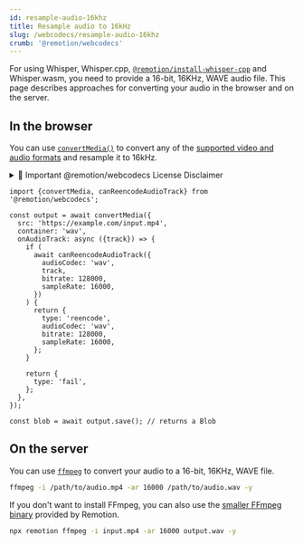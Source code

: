 ```yaml
---
id: resample-audio-16khz
title: Resample audio to 16kHz
slug: /webcodecs/resample-audio-16khz
crumb: '@remotion/webcodecs'
---
```


For using Whisper, Whisper.cpp, [`@remotion/install-whisper-cpp`](/docs/webcodecs/install-whisper-cpp) and Whisper.wasm, you need to provide a 16-bit, 16KHz, WAVE audio file. This page describes approaches for converting your audio in the browser and on the server.

## In the browser

You can use [`convertMedia()`](/docs/webcodecs/convert-media) to convert any of the [supported video and audio formats](/docs/media-parser/format-support) and resample it to 16kHz.


<details>
  <summary>💼 Important @remotion/webcodecs License Disclaimer</summary>
  <LicenseDisclaimer />
</details>

```tsx twoslash title="Resample audio to 16kHz"
import {convertMedia, canReencodeAudioTrack} from '@remotion/webcodecs';

const output = await convertMedia({
  src: 'https://example.com/input.mp4',
  container: 'wav',
  onAudioTrack: async ({track}) => {
    if (
      await canReencodeAudioTrack({
        audioCodec: 'wav',
        track,
        bitrate: 128000,
        sampleRate: 16000,
      })
    ) {
      return {
        type: 'reencode',
        audioCodec: 'wav',
        bitrate: 128000,
        sampleRate: 16000,
      };
    }

    return {
      type: 'fail',
    };
  },
});

const blob = await output.save(); // returns a Blob
```

## On the server

You can use [`ffmpeg`](https://ffmpeg.org/) to convert your audio to a 16-bit, 16KHz, WAVE file.

```bash
ffmpeg -i /path/to/audio.mp4 -ar 16000 /path/to/audio.wav -y
```

If you don't want to install FFmpeg, you can also use the [smaller FFmpeg binary](/docs/cli/ffmpeg) provided by Remotion.

```bash
npx remotion ffmpeg -i input.mp4 -ar 16000 output.wav -y
```
